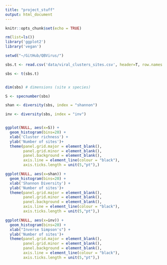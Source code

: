 ---
title: "project_stuff"
output: html_document
---

```{r setup, include=FALSE}
knitr::opts_chunk$set(echo = TRUE)
```

```{r results = 'hide'}
rm(list=ls()) 
library('ggplot2')
library('vegan')

setwd("~/GitHub/QBVirus/")

sbs.t <- read.csv('data/viral_clusters_sites.csv', header=T, row.names = 1) # read data file
```

```{r}
sbs <- t(sbs.t)


dim(sbs) # dimensions (site x species)

S <- specnumber(sbs)

shan <- diversity(sbs, index = "shannon")

inv <- diversity(sbs, index = "inv")


ggplot(NULL, aes(x=S)) +
  geom_histogram(bins=20) +
  xlab('Cluster richness') +
  ylab('Number of sites')+
  theme(panel.grid.major = element_blank(),
        panel.grid.minor = element_blank(),
        panel.background = element_blank(),
        axis.line = element_line(colour = "black"),
        axis.ticks.length = unit(5,"pt"),)

ggplot(NULL, aes(x=shan)) +
  geom_histogram(bins=20) +
  xlab('Shannon Diversity') +
  ylab('Number of sites')+
  theme(panel.grid.major = element_blank(),
        panel.grid.minor = element_blank(),
        panel.background = element_blank(),
        axis.line = element_line(colour = "black"),
        axis.ticks.length = unit(5,"pt"),)

ggplot(NULL, aes(x=inv)) +
  geom_histogram(bins=20) +
  xlab("Inverse Simpson's") +
  ylab('Number of sites')+
  theme(panel.grid.major = element_blank(),
        panel.grid.minor = element_blank(),
        panel.background = element_blank(),
        axis.line = element_line(colour = "black"),
        axis.ticks.length = unit(5,"pt"),)

```

